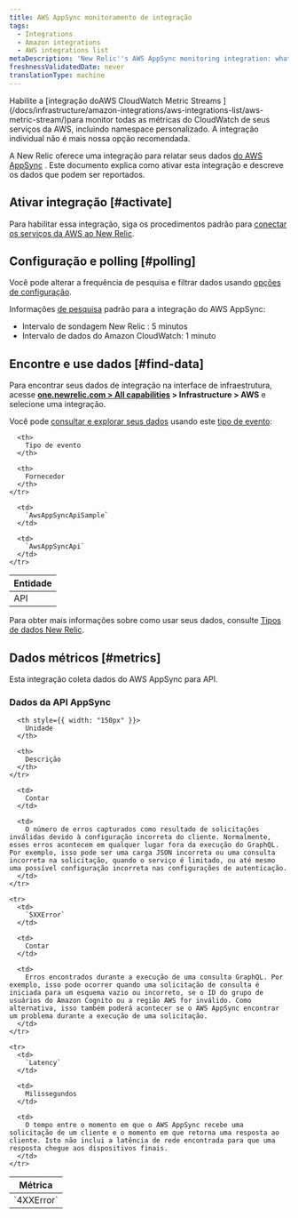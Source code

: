 ```yaml
---
title: AWS AppSync monitoramento de integração
tags:
  - Integrations
  - Amazon integrations
  - AWS integrations list
metaDescription: 'New Relic''s AWS AppSync monitoring integration: what data it reports, and how to enable it.'
freshnessValidatedDate: never
translationType: machine
---
```


<Callout variant="important">
  Habilite a [integração doAWS CloudWatch Metric Streams ](/docs/infrastructure/amazon-integrations/aws-integrations-list/aws-metric-stream/)para monitor todas as métricas do CloudWatch de seus serviços da AWS, incluindo namespace personalizado. A integração individual não é mais nossa opção recomendada.
</Callout>

A New Relic oferece uma integração para relatar seus dados [do AWS AppSync](https://aws.amazon.com/appsync/) . Este documento explica como ativar esta integração e descreve os dados que podem ser reportados.

## Ativar integração [#activate]

Para habilitar essa integração, siga os procedimentos padrão para [conectar os serviços da AWS ao New Relic](/docs/infrastructure/infrastructure-integrations/getting-started/connect-aws-integrations-infrastructure).

## Configuração e polling [#polling]

Você pode alterar a frequência de pesquisa e filtrar dados usando [opções de configuração](/docs/integrations/new-relic-integrations/getting-started/configure-polling-frequency-data-collection-cloud-integrations).

Informações [de pesquisa](/docs/infrastructure/amazon-integrations/aws-integrations-list/aws-polling-intervals-infrastructure-integrations) padrão para a integração do AWS AppSync:

* Intervalo de sondagem New Relic : 5 minutos
* Intervalo de dados do Amazon CloudWatch: 1 minuto

## Encontre e use dados [#find-data]

Para encontrar seus dados de integração na interface de infraestrutura, acesse <DoNotTranslate>**[one.newrelic.com > All capabilities](https://one.newrelic.com/all-capabilities) > Infrastructure > AWS**</DoNotTranslate> e selecione uma integração.

Você pode [consultar e explorar seus dados](/docs/using-new-relic/data/understand-data/query-new-relic-data) usando este [tipo de evento](/docs/data-apis/understand-data/new-relic-data-types/#event-data):

<table>
  <thead>
    <tr>
      <th>
        Entidade
      </th>

      <th>
        Tipo de evento
      </th>

      <th>
        Fornecedor
      </th>
    </tr>
  </thead>

  <tbody>
    <tr>
      <td>
        API
      </td>

      <td>
        `AwsAppSyncApiSample`
      </td>

      <td>
        `AwsAppSyncApi`
      </td>
    </tr>
  </tbody>
</table>

Para obter mais informações sobre como usar seus dados, consulte [Tipos de dados New Relic](/docs/telemetry-data-platform/understand-data/new-relic-data-types/).

## Dados métricos [#metrics]

Esta integração coleta dados do AWS AppSync para API.

### Dados da API AppSync

<table>
  <thead>
    <tr>
      <th style={{ width: "275px" }}>
        Métrica
      </th>

      <th style={{ width: "150px" }}>
        Unidade
      </th>

      <th>
        Descrição
      </th>
    </tr>
  </thead>

  <tbody>
    <tr>
      <td>
        `4XXError`
      </td>

      <td>
        Contar
      </td>

      <td>
        O número de erros capturados como resultado de solicitações inválidas devido à configuração incorreta do cliente. Normalmente, esses erros acontecem em qualquer lugar fora da execução do GraphQL. Por exemplo, isso pode ser uma carga JSON incorreta ou uma consulta incorreta na solicitação, quando o serviço é limitado, ou até mesmo uma possível configuração incorreta nas configurações de autenticação.
      </td>
    </tr>

    <tr>
      <td>
        `5XXError`
      </td>

      <td>
        Contar
      </td>

      <td>
        Erros encontrados durante a execução de uma consulta GraphQL. Por exemplo, isso pode ocorrer quando uma solicitação de consulta é iniciada para um esquema vazio ou incorreto, se o ID do grupo de usuários do Amazon Cognito ou a região AWS for inválido. Como alternativa, isso também poderá acontecer se o AWS AppSync encontrar um problema durante a execução de uma solicitação.
      </td>
    </tr>

    <tr>
      <td>
        `Latency`
      </td>

      <td>
        Milissegundos
      </td>

      <td>
        O tempo entre o momento em que o AWS AppSync recebe uma solicitação de um cliente e o momento em que retorna uma resposta ao cliente. Isto não inclui a latência de rede encontrada para que uma resposta chegue aos dispositivos finais.
      </td>
    </tr>
  </tbody>
</table>